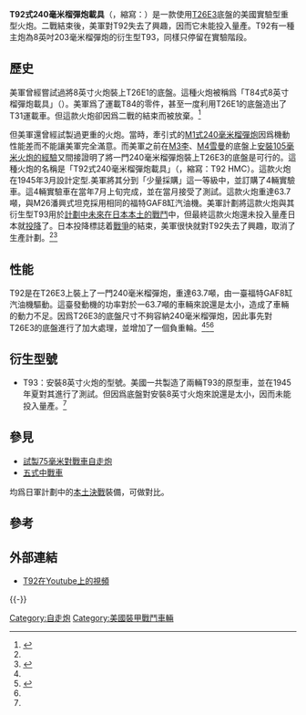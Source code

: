 {{noteTA|1=zh-tw:砲;zh-hk:炮;zh-cn:炮;|2=zh-tw:公厘;zh-hk:毫米;zh-cn:毫米;}}
{{主條目消歧義|「'''T92/93'''」重定向自此，關於同名中國大陸車次，詳見「[[T12/13、T14/11次列車|T12/13、T14/11次列車]]」。}}
{{Infobox weapon
|name=T92式240毫米榴彈炮載具<br />{{lang|en|T92 howitzer motor carriage}}
|image=File:HMC T92.png
|image_size= 300px
|caption=
|is_vehicle=yes
|is_ranged=yes
|is_artillery=yes
|origin={{USA}}
|length=9.8米
|width=3.4米
|spec_label=若無註明，數據來自：<ref name="FAJ july">{{Cite journal|format=PDF|url=http://sill-www.army.mil/firesbulletin/archives/1946/JUL_1946/JUL_1946_FULL_EDITION.pdf#page=26|title=Report on the field - Artillery conference|journal=The Field Artillery Journal|volume=36|number=7|page=|date=July 1946|author=Maj. Gen. Louis E. Hibbs|editor=Col. Devere Armstrong|publisher=The United States Field Artillery Association|access-date=2014-08-11|archive-date=2013-02-26|archive-url=https://web.archive.org/web/20130226090010/http://sill-www.army.mil/firesbulletin/archives/1946/JUL_1946/JUL_1946_FULL_EDITION.pdf#page=26|dead-url=no}}</ref>
|height=3.2米
|weight=63.7噸
|rate=1發/分鐘
|suspension=[[扭力杆懸掛|扭力杆懸掛]]
|speed=24公里/時
|max_range=23.1公里
|primary_armament=[[M1式240毫米榴彈炮|M1式240毫米榴彈炮]]
|secondary_armament=
|armour=25毫米
|engine=福特GAF8缸汽油機
|engine_power=470匹
|pw_ratio=8.1<ref name="FAJ sep">{{Cite journal|format=PDF|url=http://sill-www.army.mil/firesbulletin/archives/1946/SEP_1946/SEP_1946_FULL_EDITION.pdf#page=55|title=To the editor|journal=The Field Artillery Journal|volume=36|number=9|page=549|date=September 1946|editor=Col. Devere Armstrong|publisher=The United States Field Artillery Association|access-date=2014-08-11|archive-date=2013-02-26|archive-url=https://web.archive.org/web/20130226090116/http://sill-www.army.mil/firesbulletin/archives/1946/SEP_1946/SEP_1946_FULL_EDITION.pdf#page=55|dead-url=no}}</ref>
|crew=8人（車長、駕駛員、副駕駛、5名火炮操作人員）
|recoil= M8式
|carriage = 針栓
}}
'''T92式240毫米榴彈炮載具'''（{{lang-en|T92 howitzer motor carriage}}，縮寫：{{lang|en|T92 HMC}}）是一款使用[[M26潘興坦克|T26E3]]底盤的美國實驗型重型火炮。二戰結束後，美軍對T92失去了興趣，因而它未能投入量產。T92有一種主炮為8英吋203毫米榴彈炮的衍生型T93，同樣只停留在實驗階段。

==歷史==
美軍曾經嘗試過將8英寸火炮裝上T26E1的底盤。這種火炮被稱爲「T84式8英寸榴彈炮載具」（{{lang-en|8-inch T84 HMC}}）。美軍爲了運載T84的零件，甚至一度利用T26E1的底盤造出了T31運載車。但這款火炮卻因爲二戰的結束而被放棄。<ref name="Green2014">{{cite book|author=Mike Green|title=American Tanks & AFVs of World War II|url=http://books.google.com/books?id=HrjTAwAAQBAJ&pg=PA330|date=20 July 2014|publisher=Osprey Publishing|isbn=978-1-78200-931-3|pages=330–331}}</ref>

但美軍還曾經試製過更重的火炮。當時，牽引式的[[M1式240毫米榴彈炮|M1式240毫米榴彈炮]]因爲機動性能差而不能讓美軍完全滿意。而美軍之前在[[M3李|M3李]]、[[M4雪曼|M4雪曼]]的底盤上[[M7牧師|安裝105毫米火炮的經驗]]又間接證明了將一門240毫米榴彈炮裝上T26E3的底盤是可行的。這種火炮的名稱是「T92式240毫米榴彈炮載具」（{{lang-en|T92 howitzer motor carriage}}，縮寫：T92 HMC）。這款火炮在1945年3月設計定型.美軍將其分到「少量採購」這一等級中，並訂購了4輛實驗車。這4輛實驗車在當年7月上旬完成，並在當月接受了測試。這款火炮重達63.7噸，與M26潘興式坦克採用相同的福特GAF8缸汽油機。美軍計劃將這款火炮與其衍生型T93用於[[沒落行動|計劃中未來在日本本土的戰鬥]]中，但最終這款火炮還未投入量產日本就[[日本投降|投降]]了。日本投降標誌着[[二戰|戰爭]]的結束，美軍很快就對T92失去了興趣，取消了生產計劃。<ref name="Green2014"/><ref name=BAT>{{Cite book|title=British and American Tanks of WW II|pages=161|url=http://librarum.org/book/42510/160|publisher=librarum.org（在線全書瀏覽）|5=|ISBN=0304355291|deadurl=yes|archiveurl=https://web.archive.org/web/20140812204116/http://librarum.org/book/42510/160|archivedate=2014-08-12|access-date=2014-08-11}}</ref>

==性能==
T92是在T26E3上裝上了一門240毫米榴彈炮，重達63.7噸，由一臺福特GAF8缸汽油機驅動。這臺發動機的功率對於一63.7噸的車輛來說還是太小，造成了車輛的動力不足。因爲T26E3的底盤尺寸不夠容納240毫米榴彈炮，因此事先對T26E3的底盤進行了加大處理，並增加了一個負重輪。<ref name="Green2014"/><ref name="Zaloga2012">{{cite book|author=Steven Zaloga|title=M26/M46 Pershing Tank 1943-53|url=http://books.google.com/books?id=x-2NpzhY4j4C&pg=PT32|date=21 August 2012|publisher=Osprey Publishing|isbn=978-1-78200-214-7|pages=32}}</ref><ref name=BAT/>

==衍生型號==
*T93：安裝8英寸火炮的型號。美國一共製造了兩輛T93的原型車，並在1945年夏對其進行了測試。但因爲底盤對安裝8英寸火炮來說還是太小，因而未能投入量產。<ref name="Zaloga2012"/>

==參見==
{{戰車主題}}
*[[試製75毫米自行反坦克炮|試製75毫米對戰車自走炮]]
*[[五式中戰車|五式中戰車]]
均爲日軍計劃中的[[本土決戰|本土決戰]]裝備，可做對比。

==參考==
{{reflist}}

==外部連結==
*[https://www.youtube.com/watch?v=4JCTs2X8rhI T92在Youtube上的視頻]{{Wayback|url=https://www.youtube.com/watch?v=4JCTs2X8rhI |date=20140729173502 }}
{{-}}
{{二戰美國裝甲戰鬥車輛}}

[[Category:自走炮|Category:自走炮]]
[[Category:美國裝甲戰鬥車輛|Category:美國裝甲戰鬥車輛]]